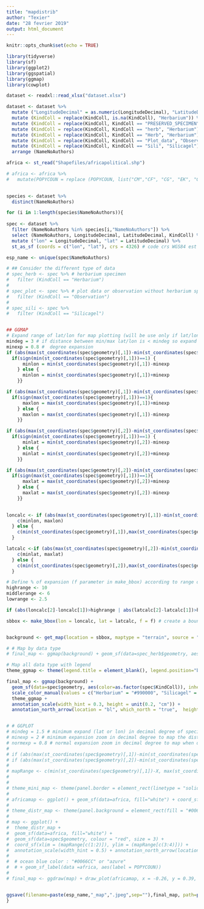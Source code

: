 ```yaml
---
title: "mapdistrib"
author: "Texier"
date: "28 fevrier 2019"
output: html_document
---
```


```r
knitr::opts_chunk$set(echo = TRUE)
```



```r

library(tidyverse)
library(sf)
library(ggplot2)
library(ggspatial)
library(ggmap)
library(cowplot)

```


```r

dataset <- readxl::read_xlsx("dataset.xlsx")

dataset <- dataset %>% 
  mutate ("LongitudeDecimal" = as.numeric(LongitudeDecimal), "LatitudeDecimal" = as.numeric(LatitudeDecimal)) %>%
  mutate (KindColl = replace(KindColl, is.na(KindColl), "Herbarium")) %>% 
  mutate (KindColl = replace(KindColl, KindColl == "PRESERVED_SPECIMEN", "Herbarium")) %>% 
  mutate (KindColl = replace(KindColl, KindColl == "herb", "Herbarium")) %>%
  mutate (KindColl = replace(KindColl, KindColl == "Herb", "Herbarium")) %>%
  mutate (KindColl = replace(KindColl, KindColl == "Plot_data", "Observation")) %>% 
  mutate (KindColl = replace(KindColl, KindColl == "Sili", "Silicagel")) %>% 
  arrange (NameNoAuthors)

```


```r

africa <- st_read("Shapefiles/africapolitical.shp")

# africa <- africa %>% 
#   mutate(POPYCOUN = replace (POPYCOUN, list("CM","CF", "CG", "EK", "GB"), c("Cameroon","Congo-Brazzaville", "D.R.C", "Equatorial Guinea", "Gabon")))
  
```



```r

species <- dataset %>% 
  distinct(NameNoAuthors)

for (i in 1:length(species$NameNoAuthors)){
  
spec <- dataset %>% 
  filter (NameNoAuthors %in% species[i,"NameNoAuthors"]) %>% 
  select (NameNoAuthors, LongitudeDecimal, LatitudeDecimal, KindColl) %>%
  mutate ("lon" = LongitudeDecimal, "lat" = LatitudeDecimal) %>% 
  st_as_sf (coords = c("lon", "lat"), crs = 4326) # code crs WGS84 est 4326 (code EPSG)

esp_name <- unique(spec$NameNoAuthors)

# ## Consider the different type of data
# spec_herb <- spec %>% # herbarium specimen
#   filter (KindColl == "Herbarium")
# 
# spec_plot <- spec %>% # plot data or observation without herbarium specimen
#   filter (KindColl == "Observation")
# 
# spec_sili <- spec %>% 
#   filter (KindColl == "Silicagel")


## GGMAP
# Expand range of lat/lon for map plotting (will be use only if lat/lon range < mindeg)
mindeg = 3 # if distance between min/max lat/lon is < mindeg so expand the bbox with minexp
minexp = 0.8 #  degree expansion
if (abs(max(st_coordinates(spec$geometry)[,1])-min(st_coordinates(spec$geometry)[,1]))<mindeg) {
  if(sign(min(st_coordinates(spec$geometry)[,1]))==1) {
      minlon = min(st_coordinates(spec$geometry)[,1])-minexp
    } else {
      minlon = min(st_coordinates(spec$geometry)[,1])+minexp
    }}

if (abs(max(st_coordinates(spec$geometry)[,1])-min(st_coordinates(spec$geometry)[,1]))<mindeg) {
  if(sign(max(st_coordinates(spec$geometry)[,1]))==1){
      maxlon = max(st_coordinates(spec$geometry)[,1])+minexp
    } else {
      maxlon = max(st_coordinates(spec$geometry)[,1])-minexp
    }}

if (abs(max(st_coordinates(spec$geometry)[,2])-min(st_coordinates(spec$geometry)[,2]))<mindeg){
  if(sign(min(st_coordinates(spec$geometry)[,1]))==1) {
      minlat = min(st_coordinates(spec$geometry)[,2])-minexp
    } else {
      minlat = min(st_coordinates(spec$geometry)[,2])+minexp
    }}

if (abs(max(st_coordinates(spec$geometry)[,2])-min(st_coordinates(spec$geometry)[,2]))<mindeg){
  if(sign(max(st_coordinates(spec$geometry)[,1]))==1){
      maxlat = max(st_coordinates(spec$geometry)[,2])+minexp
    } else {
      maxlat = max(st_coordinates(spec$geometry)[,2])-minexp
    }}
  

loncalc <- if (abs(max(st_coordinates(spec$geometry)[,1])-min(st_coordinates(spec$geometry)[,1]))<mindeg) {
    c(minlon, maxlon)
  } else {
    c(min(st_coordinates(spec$geometry)[,1]),max(st_coordinates(spec$geometry)[,1]))
  }

latcalc <-if (abs(max(st_coordinates(spec$geometry)[,2])-min(st_coordinates(spec$geometry)[,2]))<mindeg) {
    c(minlat, maxlat)
  } else {
    c(min(st_coordinates(spec$geometry)[,2]),max(st_coordinates(spec$geometry)[,2]))
  }

# Define % of expansion (f parameter in make_bbox) according to range of lat/lon (to avoid specimen on the border)
highrange <- 10
middlerange <- 6
lowrange <- 2.5

if (abs(loncalc[2]-loncalc[1])>highrange | abs(latcalc[2]-latcalc[1])>highrange) {f=0.05} else {if ((abs(loncalc[2]-loncalc[1])>middlerange & abs(loncalc[2]-loncalc[1])<highrange) | (abs(latcalc[2]-latcalc[1])>middlerange & abs(loncalc[2]-loncalc[1])<highrange)) {f=0.15} else {if ((abs(loncalc[2]-loncalc[1])>lowrange & abs(loncalc[2]-loncalc[1])<middlerange)| (abs(latcalc[2]-latcalc[1])>lowrange & abs(loncalc[2]-loncalc[1])<middlerange)) {f=0.4} else {f=0.8} }}

sbbox <- make_bbox(lon = loncalc, lat = latcalc, f = f) # create a boundary box to map specimen with ggmap/get_map


background <- get_map(location = sbbox, maptype = "terrain", source = "google") # get background map according to boundary box defined (sbbox)

# # Map by data type
# final_map <- ggmap(background) + geom_sf(data=spec_herb$geometry, aes(color=NameNoAUthors), inherit.aes = FALSE, colour = "red", size = 2, show.legend = TRUE) + geom_sf(data=spec_plot$geometry, inherit.aes = FALSE, colour = "blue", size = 2) + geom_sf(data=spec_sili$geometry, inherit.aes = FALSE, colour = "green", size = 2) + annotation_scale(width_hint = 0.5) + annotation_north_arrow(location = "bl", which_north = "true", pad_x = unit(0.1, "in"), pad_y = unit(0.3, "in"), style = north_arrow_fancy_orienteering)

# Map all data type with legend
theme_ggmap <- theme(legend.title = element_blank(), legend.position="bottom", axis.title.x=element_blank(), axis.title.y=element_blank(), panel.border = element_rect(linetype = "solid", color = "black", size = 1.5, fill = NA), axis.text.x = element_text(angle = if(sbbox[3]-sbbox[1]<4.5){90}))

final_map <- ggmap(background) + 
  geom_sf(data=spec$geometry, aes(color=as.factor(spec$KindColl)), inherit.aes = FALSE, size = 3, show.legend = "point") + 
  scale_color_manual(values = c("Herbarium" = "#990000", "Silicagel" = "#339900", "Observation" = "#333399")) +  
  theme_ggmap + 
  annotation_scale(width_hint = 0.3, height = unit(0.2, "cm")) + 
  annotation_north_arrow(location = "bl", which_north = "true",  height = unit(1, "cm"), width = unit(1, "cm"), pad_x = unit(0.05, "cm"), pad_y = unit(0.45, "cm"), style = north_arrow_fancy_orienteering)


# # GGPLOT
# mindeg = 1.5 # minimum expand (lat or lon) in decimal degree of specimen distribution to consider "minexp" zoom
# minexp = 2 # minimum expansion zoom in decimal degree to map the distribution
# normexp = 0.8 # normal expansion zoom in decimal degree to map when distribution is not under "mindeg" threshold
# 
# if (abs(max(st_coordinates(spec$geometry)[,1])-min(st_coordinates(spec$geometry)[,1]))<mindeg) {X=minexp} else {X=normexp} # nb of additional degree of which the map will be zoom regarding lat/lon specimens limits (idea: could be a % (e;g. add/substract 10% of lat/lon))
# if (abs(max(st_coordinates(spec$geometry)[,2])-min(st_coordinates(spec$geometry)[,2]))<mindeg) {Y=minexp} else {Y=normexp}
# 
# mapRange <- c(min(st_coordinates(spec$geometry)[,1])-X, max(st_coordinates(spec$geometry)[,1])+X, min(st_coordinates(spec$geometry)[,2])-Y, max(st_coordinates(spec$geometry)[,2])+Y)
# 
# 
# theme_mini_map <- theme(panel.border = element_rect(linetype = "solid", color = "black", fill = NA), panel.grid.minor = element_blank(), axis.text.x=element_blank(),  axis.text.y=element_blank(), axis.ticks=element_blank())
# 
# africamap <- ggplot() + geom_sf(data=africa, fill="white") + coord_sf(datum = NA) + theme_mini_map + geom_rect(aes(xmin = mapRange[1], xmax = mapRange[2], ymin = mapRange[3], ymax = mapRange[4]), inherit.aes = FALSE, fill = NA, colour = "red", size = 1)
# 
# theme_distr_map <- theme(panel.background = element_rect(fill = "#0066CC"), panel.border = element_rect(linetype = "solid", color = "black", fill = NA), panel.grid.major = element_line(size = 0.01, colour = "black"))
# 
# map <- ggplot() +
#  theme_distr_map +
#  geom_sf(data=africa, fill="white") +
#  geom_sf(data=spec$geometry, colour = "red", size = 3) +
#  coord_sf(xlim = (mapRange[c(1:2)]), ylim = (mapRange[c(3:4)])) +
#  annotation_scale(width_hint = 0.5) + annotation_north_arrow(location = "bl", which_north = "true", pad_x = unit(0.1, "in"), pad_y = unit(0.3, "in"), style = north_arrow_fancy_orienteering)
# 
#  # ocean blue color : "#0066CC" or "azure"
#  # + geom_sf_label(data =africa, aes(label = POPYCOUN))
# 
# final_map <- ggdraw(map) + draw_plot(africamap, x = -0.26, y = 0.39, width = 1, height = 1, scale = 0.2)


ggsave(filename=paste(esp_name,"_map",".jpeg",sep=""),final_map, path=paste(getwd(),"/Maps_distrib",sep=""))
}

```



